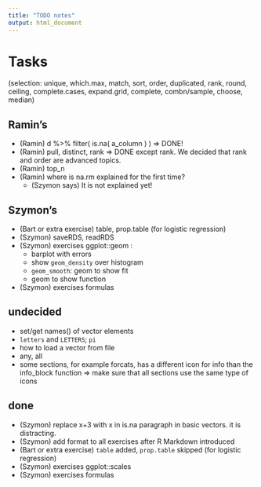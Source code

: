 ```yaml
---
title: "TODO notes"
output: html_document
---
```


# Tasks

 (selection: unique, which.max, match, sort, order, duplicated, rank, round, ceiling, complete.cases, expand.grid, complete, combn/sample, choose, median)
 
## Ramin's

- (Ramin) d %>% filter( is.na( a_column ) ) => DONE!
- (Ramin) pull, distinct, rank => DONE except rank. We decided that rank and order are advanced topics. 
- (Ramin) top_n
- (Ramin) where is na.rm explained for the first time? 
    - (Szymon says) It is not explained yet!

## Szymon's

- (Bart or extra exercise) table, prop.table (for logistic regression)
- (Szymon) saveRDS, readRDS
- (Szymon) exercises ggplot::geom :
  - barplot with errors
  - show `geom_density` over histogram
  - `geom_smooth`: geom to show fit
  - geom to show function
- (Szymon) exercises formulas

## undecided

- set/get names() of vector elements
- `letters` and `LETTERS`; `pi`
- how to load a vector from file
- any, all
- some sections, for example forcats, has a different icon for info than the info_block function
		=> make sure that all sections use the same type of icons

## done

- (Szymon) replace x+3 with x in is.na paragraph in basic vectors. it is distracting.
- (Szymon) add format to all exercises after R Markdown introduced
- (Bart or extra exercise) `table` added, `prop.table` skipped (for logistic regression)
- (Szymon) exercises ggplot::scales
- (Szymon) exercises formulas

